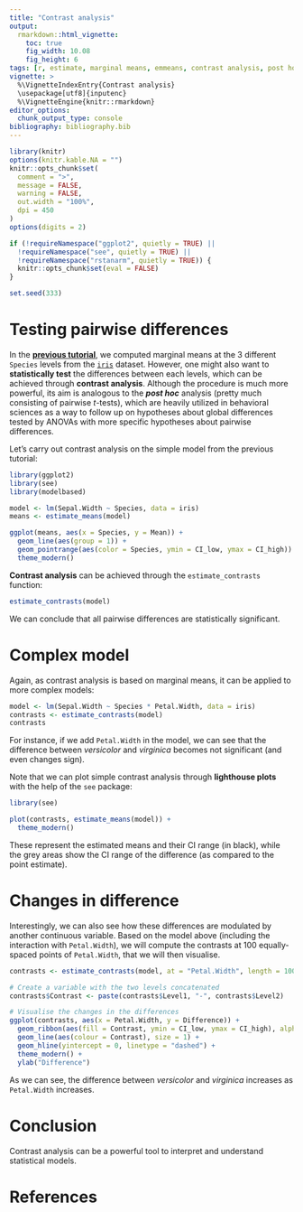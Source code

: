 ```yaml
---
title: "Contrast analysis"
output: 
  rmarkdown::html_vignette:
    toc: true
    fig_width: 10.08
    fig_height: 6
tags: [r, estimate, marginal means, emmeans, contrast analysis, post hoc, pairwise t tests]
vignette: >
  %\VignetteIndexEntry{Contrast analysis}
  \usepackage[utf8]{inputenc}
  %\VignetteEngine{knitr::rmarkdown}
editor_options: 
  chunk_output_type: console
bibliography: bibliography.bib
---
```


```r
library(knitr)
options(knitr.kable.NA = "")
knitr::opts_chunk$set(
  comment = ">",
  message = FALSE,
  warning = FALSE,
  out.width = "100%",
  dpi = 450
)
options(digits = 2)

if (!requireNamespace("ggplot2", quietly = TRUE) ||
  !requireNamespace("see", quietly = TRUE) ||
  !requireNamespace("rstanarm", quietly = TRUE)) {
  knitr::opts_chunk$set(eval = FALSE)
}

set.seed(333)
```

# Testing pairwise differences

In the [**previous tutorial**](https://easystats.github.io/modelbased/articles/estimate_means.html),
we computed marginal means at the 3 different `Species` levels from the
[`iris`](https://en.wikipedia.org/wiki/Iris_flower_data_set) dataset. However,
one might also want to **statistically test** the differences between each
levels, which can be achieved through **contrast analysis**. Although the
procedure is much more powerful, its aim is analogous to the ***post hoc***
analysis (pretty much consisting of pairwise *t*-tests), which are heavily
utilized in behavioral sciences as a way to follow up on hypotheses about global
differences tested by ANOVAs with more specific hypotheses about pairwise
differences.

Let's carry out contrast analysis on the simple model from the previous tutorial:

```r
library(ggplot2)
library(see)
library(modelbased)

model <- lm(Sepal.Width ~ Species, data = iris)
means <- estimate_means(model)

ggplot(means, aes(x = Species, y = Mean)) +
  geom_line(aes(group = 1)) +
  geom_pointrange(aes(color = Species, ymin = CI_low, ymax = CI_high)) +
  theme_modern()
```

**Contrast analysis** can be achieved through the `estimate_contrasts`
function:

```r
estimate_contrasts(model)
```

We can conclude that all pairwise differences are statistically significant.

# Complex model

Again, as contrast analysis is based on marginal means, it can be applied to
more complex models:

```r
model <- lm(Sepal.Width ~ Species * Petal.Width, data = iris)
contrasts <- estimate_contrasts(model)
contrasts
```

For instance, if we add `Petal.Width` in the model, we can see that the
difference between *versicolor* and *virginica* becomes not significant (and
even changes sign).

Note that we can plot simple contrast analysis through **lighthouse plots** with
the help of the `see` package:

```r
library(see)

plot(contrasts, estimate_means(model)) +
  theme_modern()
```

These represent the estimated means and their CI range (in black), while the
grey areas show the CI range of the difference (as compared to the point
estimate).

# Changes in difference

Interestingly, we can also see how these differences are modulated by another
continuous variable. Based on the model above (including the interaction with
`Petal.Width`), we will compute the contrasts at 100 equally-spaced points of
`Petal.Width`, that we will then visualise.

```r
contrasts <- estimate_contrasts(model, at = "Petal.Width", length = 100)

# Create a variable with the two levels concatenated
contrasts$Contrast <- paste(contrasts$Level1, "-", contrasts$Level2)

# Visualise the changes in the differences
ggplot(contrasts, aes(x = Petal.Width, y = Difference)) +
  geom_ribbon(aes(fill = Contrast, ymin = CI_low, ymax = CI_high), alpha = 0.2) +
  geom_line(aes(colour = Contrast), size = 1) +
  geom_hline(yintercept = 0, linetype = "dashed") +
  theme_modern() +
  ylab("Difference")
```

As we can see, the difference between *versicolor* and *virginica* increases as
`Petal.Width` increases. 

# Conclusion

Contrast analysis can be a powerful tool to interpret and understand statistical
models.

# References
